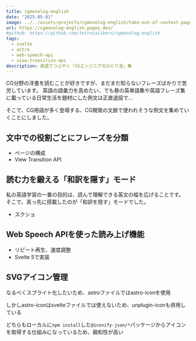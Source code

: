 ```yaml
---
title: cgmonolog-english
date: "2025-05-01"
image: ../../assets/projects/cgmonolog-english/take-out-of-context-page.png
url: https://cgmonolog-english.pages.dev/
#github: https://github.com/tetracalibers/cgmonolog-english
tags:
  - svelte
  - astro
  - web-speech-api
  - view-transition-api
description: 英語でつぶやく「CGエンジニアのひとり言」集
---
```


CG分野の洋書を読むことが好きですが、まだまだ知らないフレーズばかりで苦労しています。
英語の語彙力を高めたい、でも巷の英単語集や英語フレーズ集に載っている日常生活を題材にした例文は正直退屈で…

そこで、CG用語が多く登場する、CG開発の文脈で使われそうな例文を集めていくことにしました。

## 文中での役割ごとにフレーズを分類

- ページの構成
- View Transition API

## 読む力を鍛える「和訳を隠す」モード

私の英語学習の一番の目的は、読んで理解できる英文の幅を広げることです。
そこで、真っ先に搭載したのが「和訳を隠す」モードでした。

- スクショ

## Web Speech APIを使った読み上げ機能

- リピート再生、速度調整
- Svelte 5で実装

## SVGアイコン管理

なるべくスプライト化したいため、astroファイルではastro-iconを使用

しかしastro-iconはsvelteファイルでは使えないため、unplugin-iconも併用している

どちらもローカルに`npm install`した`@iconify-json/*`パッケージからアイコンを取得する仕組みになっているため、親和性が高い
